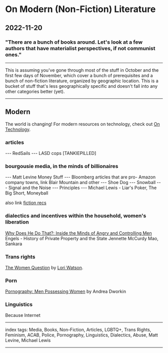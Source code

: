 # On Modern (Non-Fiction) Literature

## 2022-11-20

### "There are a bunch of books around. Let's look at a few authors that have materialist perspectives, if not communist ones."

---

This is assuming you've gone through most of the stuff in October and the first few days of November, which cover a bunch of prerequisites and a bunch of non-fiction literature, organized by geographic location. This is a bucket of stuff that's less geographically specific and doesn't fall into any other categories better (yet).

---

## Modern

The world is changing! For modern resources on technology, check out [On Technology](/posts/on-technology).

### articles
--- RedSails
--- LASD cops [TANKIEPILLED]

### bourgousie media, in the minds of billionaires
--- Matt Levine Money Stuff
--- Bloomberg articles that are pro- Amazon company towns, link Blair Mountain and other
--- Shoe Dog
--- Snowball
--- Signal and the Noise
--- Principles
--- Michael Lewis - Liar's Poker, The Big Short, Moneyball

also link [fiction recs](/posts/on-media)


### dialectics and incentives within the household, women's liberation
[Why Does He Do That?: Inside the Minds of Angry and Controlling Men](https://www.goodreads.com/book/show/224552.Why_Does_He_Do_That_?)
Engels - History of Private Property and the State
Jennette McCurdy 
Mao, Sankara

### Trans rights
[The Women Question](https://redsails.org/the-woman-question/) by [Lori Watson](https://read.dukeupress.edu/tsq/article-standard/3/1-2/246/91778/The-Woman-Question).


### Porn

[Pornography: Men Possessing Women](https://www.goodreads.com/book/show/163256.Pornography) by Andrea Dworkin

### Linguistics

Because Internet

---

index tags: Media, Books, Non-Fiction, Articles, LGBTQ+, Trans Rights, Feminism, ACAB, Police, Pornography, Linguistics, Dialectics, Abuse, Matt Levine, Michael Lewis

---

